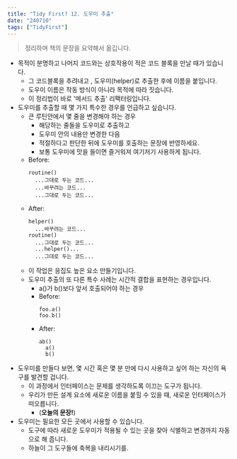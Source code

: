 ```yaml
---
title: "Tidy First? 12. 도우미 추출"
date: "240710"
tags: ["TidyFirst"]
---
```


> 정리하며 책의 문장을 요약해서 옮깁니다.

- 목적이 분명하고 나머지 코드와는 상호작용이 적은 코드 블록을 만날 때가 있습니다.
  - 그 코드블록을 추려내고 , 도우미(helper)로 추출한 후에 이름을 붙입니다.
  - 도우미 이름은 작동 방식이 아니라 목적에 따라 짓습니다.
  - 이 정리법이 바로 '메서드 추출' 리팩터링입니다.
- 도우미를 추출할 때 몇 가지 특수한 경우를 언급하고 싶습니다.
  - 큰 루틴안에서 몇 줄을 변경해야 하는 경우
    - 해당하는 줄들을 도우미로 추출하고
    - 도우미 안의 내용만 변경한 다음
    - 적절하다고 판단한 뒤에 도우미를 호출하는 문장에 반영하세요.
    - 보통 도우미에 맛을 들이면 즐거워져 여기저기 사용하게 됩니다.
  - Before:
    ```
    routine()
      ...그대로 두는 코드...
      ...바꾸려는 코드...
      ...그대로 두는 코드...
    ```
  - After:
    ```
    helper()
      ...바꾸려는 코드...
    routine()
      ...그대로 두는 코드...
      ...helper()...
      ...그대로 두는 코드...
    ```
  - 이 작업은 응집도 높은 요소 만들기입니다.
  - 도우미 추출의 또 다른 특수 사례는 시간적 결합을 표현하는 경우입니다.
    - a()가 b()보다 앞서 호출되어야 하는 경우
    - Before:
      ```
      foo.a()
      foo.b()
      ```
    - After:
      ```
      ab()
        a()
        b()
      ```
- 도우미를 만들다 보면, 몇 시간 혹은 몇 분 만에 다시 사용하고 싶어 하는 자신의 욕구를 발견할 겁니다.
  - 이 과정에서 인터페이스는 문제를 생각하도록 이끄는 도구가 됩니다.
  - 우리가 만든 설계 요소에 새로운 이름을 붙힐 수 있을 때, 새로운 인터페이스가 떠오릅니다.
    - (**오늘의 문장!**)
- 도우미는 필요한 모든 곳에서 사용할 수 있습니다.
  - 도구에 따라 새로운 도우미가 적용될 수 있는 곳을 찾아 식별하고 변경까지 자동으로 해 줍니다.
  - 하늘이 그 도구들에 축복을 내리시기를.
